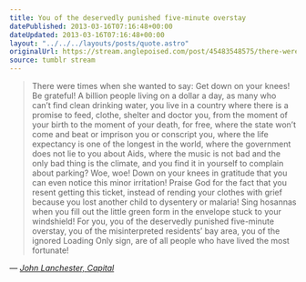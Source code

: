 ```yaml
---
title: You of the deservedly punished five-minute overstay
datePublished: 2013-03-16T07:16:48+00:00
dateUpdated: 2013-03-16T07:16:48+00:00
layout: "../../../layouts/posts/quote.astro"
originalUrl: https://stream.anglepoised.com/post/45483548575/there-were-times-when-she-wanted-to-say-get-down
source: tumblr stream
---
```


> There were times when she wanted to say: Get down on your knees! Be grateful! A billion people living on a dollar a day, as many who can’t find clean drinking water, you live in a country where there is a promise to feed, clothe, shelter and doctor you, from the moment of your birth to the moment of your death, for free, where the state won’t come and beat or imprison you or conscript you, where the life expectancy is one of the longest in the world, where the government does not lie to you about Aids, where the music is not bad and the only bad thing is the climate, and you find it in yourself to complain about parking? Woe, woe! Down on your knees in gratitude that you can even notice this minor irritation! Praise God for the fact that you resent getting this ticket, instead of rending your clothes with grief because you lost another child to dysentery or malaria! Sing hosannas when you fill out the little green form in the envelope stuck to your windshield! For you, you of the deservedly punished five-minute overstay, you of the misinterpreted residents’ bay area, you of the ignored Loading Only sign, are of all people who have lived the most fortunate!

— <cite>[John Lanchester, _Capital_](https://www.goodreads.com/book/show/16241160-capital)</cite>
